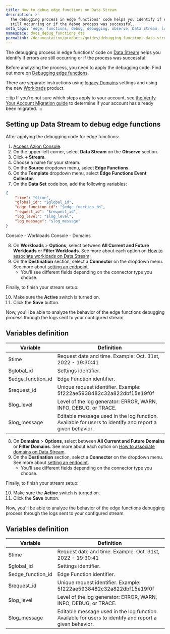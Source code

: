 ```yaml
---
title: How to debug edge functions on Data Stream
description: >-
  The debugging process in edge functions' code helps you identify if errors are
  still occurring or if the debug process was successful.
meta_tags: 'edge, functions, debug, debugging, observe, Data Stream, logs'
namespace: docs_debug_functions_dts
permalink: /documentation/products/guides/debugging-functions-data-stream/
---
```



<Apiv4Rollout />


The debugging process in edge functions' code on [Data Stream](/en/documentation/products/observe/data-stream/) helps you identify if errors are still occurring or if the process was successful.

Before analyzing the process, you need to apply the debugging code. Find out more on [Debugging edge functions](/en/documentation/devtools/debugging/).

There are separate instructions using [legacy Domains](/en/documentation/products/build/edge-application/domains/) settings and using the new [Workloads](/en/documentation/products/secure/workloads) product.

:::tip
If you're not sure which steps apply to your account, see [the Verify Your Account Migration guide](/en/documentation/products/guides/verify-account-migration/) to determine if your account has already been migrated.
:::

## Setting up Data Stream to debug edge functions

After applying the debugging code for edge functions:

1. [Access Azion Console](https://console.azion.com).
2. On the upper-left corner, select **Data Stream** on the **Observe** section.
3. Click **+ Stream**.
4. Choose a name for your stream.
5. On the **Source** dropdown menu, select **Edge Functions**.
6. On the **Template** dropdown menu, select **Edge Functions Event Collector**.
7. On the **Data Set** code box, add the following variables:

```json
{
	"time": "$time",
    "global_id": "$global_id",
    "edge_function_id": "$edge_function_id",
    "request_id": "$request_id",
    "log_level": "$log_level",
    "log_message": "$log_message"
}
```

<Tabs client:visible>
    <Fragment slot="tab.consoleworkloads">Console - Workloads</Fragment>
    <Fragment slot="tab.consoledomains">Console - Domains</Fragment>

<Fragment slot="panel.consoleworkloads">

8. On **Workloads** > **Options**, select between **All Current and Future Workloads** or **Filter Workloads**. See more about each option on [How to associate workloads on Data Stream](/en/documentation/products/guides/data-stream-associate-workloads/).
9. On the **Destination** section, select a **Connector** on the dropdown menu. See more about [setting an endpoint](/en/documentation/products/observe/data-stream/#endpoints).
    - You'll see different fields depending on the connector type you choose.

Finally, to finish your stream setup:

10. Make sure the **Active** switch is turned on.
11. Click the **Save** button.

Now, you'll be able to analyze the behavior of the edge functions debugging process through the logs sent to your configured stream.

## Variables definition

| Variable          | Definition                                                  |
| ----------------- | ----------------------------------------------------------- |
| $time             | Request date and time. Example: Oct. 31st, 2022 - 19:30:41                               |
| $global_id        | Settings identifier.                                        |
| $edge_function_id | Edge Function identifier.                                   |
| $request_id       | Unique request identifier. Example: 5f222ae5938482c32a822dbf15e19f0f                                         |
| $log_level        | Level of the log generator: ERROR, WARN, INFO, DEBUG, or TRACE. |
| $log_message      | Editable message used in the log function. Available for users to identify and report a given behavior.     |

</Fragment>

<Fragment slot="panel.consoledomains">

8. On **Domains** > **Options**, select between **All Current and Future Domains** or **Filter Domains**. See more about each option on [How to associate domains on Data Stream](/en/documentation/products/guides/data-stream-associate-domains/).
9. On the **Destination** section, select a **Connector** on the dropdown menu. See more about [setting an endpoint](/en/documentation/products/observe/data-stream/#endpoints).
    - You'll see different fields depending on the connector type you choose.

Finally, to finish your stream setup:

10. Make sure the **Active** switch is turned on.
11. Click the **Save** button.

Now, you'll be able to analyze the behavior of the edge functions debugging process through the logs sent to your configured stream.

## Variables definition

| Variable          | Definition                                                  |
| ----------------- | ----------------------------------------------------------- |
| $time             | Request date and time. Example: Oct. 31st, 2022 - 19:30:41                               |
| $global_id        | Settings identifier.                                        |
| $edge_function_id | Edge Function identifier.                                   |
| $request_id       | Unique request identifier. Example: 5f222ae5938482c32a822dbf15e19f0f                                         |
| $log_level        | Level of the log generator: ERROR, WARN, INFO, DEBUG, or TRACE. |
| $log_message      | Editable message used in the log function. Available for users to identify and report a given behavior.     |

</Fragment>
</Tabs>



